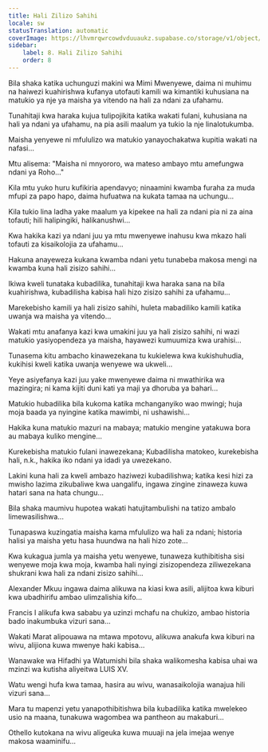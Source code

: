 ```yaml
---
title: Hali Zilizo Sahihi
locale: sw
statusTranslation: automatic
coverImage: https://lhvmrqwrcowdvduuaukz.supabase.co/storage/v1/object/public/strapi-uploads/small_cover-tratado-de-psicologia-revolucionaria.webp-5e15e1cec4e0ebebcde5d7fc7565d8fd.webp
sidebar:
    label: 8. Hali Zilizo Sahihi
    order: 8
---
```

Bila shaka katika uchunguzi makini wa Mimi Mwenyewe, daima ni muhimu na haiwezi kuahirishwa kufanya utofauti kamili wa kimantiki kuhusiana na matukio ya nje ya maisha ya vitendo na hali za ndani za ufahamu.

Tunahitaji kwa haraka kujua tulipojikita katika wakati fulani, kuhusiana na hali ya ndani ya ufahamu, na pia asili maalum ya tukio la nje linalotukumba.

Maisha yenyewe ni mfululizo wa matukio yanayochakatwa kupitia wakati na nafasi...

Mtu alisema: "Maisha ni mnyororo, wa mateso ambayo mtu amefungwa ndani ya Roho..."

Kila mtu yuko huru kufikiria apendavyo; ninaamini kwamba furaha za muda mfupi za papo hapo, daima hufuatwa na kukata tamaa na uchungu...

Kila tukio lina ladha yake maalum ya kipekee na hali za ndani pia ni za aina tofauti; hili halipingiki, halikanushwi...

Kwa hakika kazi ya ndani juu ya mtu mwenyewe inahusu kwa mkazo hali tofauti za kisaikolojia za ufahamu...

Hakuna anayeweza kukana kwamba ndani yetu tunabeba makosa mengi na kwamba kuna hali zisizo sahihi...

Ikiwa kweli tunataka kubadilika, tunahitaji kwa haraka sana na bila kuahirishwa, kubadilisha kabisa hali hizo zisizo sahihi za ufahamu...

Marekebisho kamili ya hali zisizo sahihi, huleta mabadiliko kamili katika uwanja wa maisha ya vitendo...

Wakati mtu anafanya kazi kwa umakini juu ya hali zisizo sahihi, ni wazi matukio yasiyopendeza ya maisha, hayawezi kumuumiza kwa urahisi...

Tunasema kitu ambacho kinawezekana tu kukielewa kwa kukishuhudia, kukihisi kweli katika uwanja wenyewe wa ukweli...

Yeye asiyefanya kazi juu yake mwenyewe daima ni mwathirika wa mazingira; ni kama kijiti duni kati ya maji ya dhoruba ya bahari...

Matukio hubadilika bila kukoma katika mchanganyiko wao mwingi; huja moja baada ya nyingine katika mawimbi, ni ushawishi...

Hakika kuna matukio mazuri na mabaya; matukio mengine yatakuwa bora au mabaya kuliko mengine...

Kurekebisha matukio fulani inawezekana; Kubadilisha matokeo, kurekebisha hali, n.k., hakika iko ndani ya idadi ya uwezekano.

Lakini kuna hali za kweli ambazo haziwezi kubadilishwa; katika kesi hizi za mwisho lazima zikubaliwe kwa uangalifu, ingawa zingine zinaweza kuwa hatari sana na hata chungu...

Bila shaka maumivu hupotea wakati hatujitambulishi na tatizo ambalo limewasilishwa...

Tunapaswa kuzingatia maisha kama mfululizo wa hali za ndani; historia halisi ya maisha yetu hasa huundwa na hali hizo zote...

Kwa kukagua jumla ya maisha yetu wenyewe, tunaweza kuthibitisha sisi wenyewe moja kwa moja, kwamba hali nyingi zisizopendeza ziliwezekana shukrani kwa hali za ndani zisizo sahihi...

Alexander Mkuu ingawa daima alikuwa na kiasi kwa asili, alijitoa kwa kiburi kwa ubadhirifu ambao ulimzalishia kifo...

Francis I alikufa kwa sababu ya uzinzi mchafu na chukizo, ambao historia bado inakumbuka vizuri sana...

Wakati Marat alipouawa na mtawa mpotovu, alikuwa anakufa kwa kiburi na wivu, alijiona kuwa mwenye haki kabisa...

Wanawake wa Hifadhi ya Watumishi bila shaka walikomesha kabisa uhai wa mzinzi wa kutisha aliyeitwa LUIS XV.

Watu wengi hufa kwa tamaa, hasira au wivu, wanasaikolojia wanajua hili vizuri sana...

Mara tu mapenzi yetu yanapothibitishwa bila kubadilika katika mwelekeo usio na maana, tunakuwa wagombea wa pantheon au makaburi...

Othello kutokana na wivu aligeuka kuwa muuaji na jela imejaa wenye makosa waaminifu...

